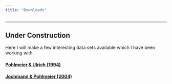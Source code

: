 ```yaml
---
title: "Downloads"
---
```


------------------------------------------------------------------------

::: callout-warning
## Under Construction

Here I will make a few interesting data sets available which I have been working with.
:::

#### [Pohlmeier & Ulrich (1994)](https://cloud.uni-konstanz.de/index.php/s/Yy9gMK8tYCRrCCE)


#### [Jochmann & Pohlmeier (2004)](https://cloud.uni-konstanz.de/index.php/s/FjNKM6YQcfAXz4s)